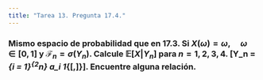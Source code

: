 ```yaml
---
title: "Tarea 13. Pregunta 17.4."
---
```


### Mismo espacio de probabilidad que en 17.3. Si $X(\omega) = \omega, \quad \omega \in [0,1]$ y $\mathscr{F}_n = \sigma(Y_n)$. Calcule $\mathbb{E}[X|Y_n]$ para $n = 1, 2, 3, 4$. \[Y_n = \Sigma_{i = 1}^{2^n} a_i 1_{[\frac{i-1}{2^n},\frac{i}{2^n}]}\]. Encuentre alguna relación.

